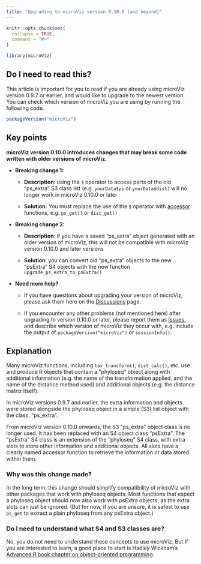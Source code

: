 ```yaml
---
title: "Upgrading to microViz version 0.10.0 (and beyond)"
---
```


```r
knitr::opts_chunk$set(
  collapse = TRUE,
  comment = "#>"
)
```

```r
library(microViz)
```

## Do I need to read this?

This article is important for you to read if you are already using microViz version 0.9.7 or earlier, and would like to upgrade to the newest version. You can check which version of microViz you are using by running the following code.

```r
packageVersion("microViz")
```

## Key points

**microViz version 0.10.0 introduces changes that may break some code written with older versions of microViz.**

-   **Breaking change 1:**

    -   **Description**: using the `$` operator to access parts of the old "ps_extra" S3 class list (e.g. `yourData$ps` or `yourData$dist)` will no longer work in microViz 0.10.0 or later

    -   **Solution:** You must replace the use of the `$` operator with [accessor](https://david-barnett.github.io/microViz/reference/psExtra-accessors.html) functions, e.g. `ps_get()` or `dist_get()`

-   **Breaking change 2:**

    -   **Description**: if you have a saved "ps_extra" object generated with an older version of microViz, this will not be compatible with microViz version 0.10.0 and later versions

    -   **Solution**: you can convert old "ps_extra" objects to the new "psExtra" S4 objects with the new function `upgrade_ps_extra_to_psExtra()`

-   **Need more help?**

    -   If you have questions about upgrading your version of microViz, please ask them here on the [Discussions](https://github.com/david-barnett/microViz/discussions) page.

    -   If you encounter any other problems (not mentioned here) after upgrading to version 0.10.0 or later, please report them as [Issues](https://github.com/david-barnett/microViz/issues), and describe which version of microViz they occur with, e.g. include the output of `packageVersion("microViz")` or `sessionInfo()`.

## Explanation

Many microViz functions, including `tax_transform()`, `dist_calc()`, etc. use and produce R objects that contain a "phyloseq" object along with additional information (e.g. the name of the transformation applied, and the name of the distance method used) and additional objects (e.g. the distance matrix itself).

In microViz versions 0.9.7 and earlier, the extra information and objects were stored alongside the phyloseq object in a simple (S3) list object with the class, "ps_extra".

From microViz version 0.10.0 onwards, the S3 "ps_extra" object class is no longer used. It has been replaced with an S4 object class "psExtra". The "psExtra" S4 class is an extension of the "phyloseq" S4 class, with extra slots to store other information and additional objects. All slots have a clearly named accessor function to retrieve the information or data stored within them.

### Why was this change made?

In the long term, this change should simplify compatibility of microViz with other packages that work with phyloseq objects. Most functions that expect a phyloseq object should now also work with psExtra objects, as the extra slots can just be ignored. (But for now, if you are unsure, it is safest to use `ps_get` to extract a plain phyloseq from any psExtra object.)

### Do I need to understand what S4 and S3 classes are?

No, you do not need to understand these concepts to use microViz. But If you are interested to learn, a good place to start is Hadley Wickham's [Advanced R book chapter on object-oriented programming](https://adv-r.hadley.nz/oo.html).
